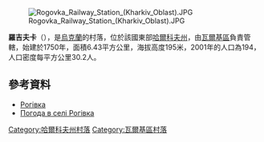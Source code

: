 {{coord|49|54|38|N|35|39|33|E|scale:100000_region:UA|display=title}}

[[Image:Rogovka_Railway_Station_(Kharkiv_Oblast).JPG|right]]

'''羅吉夫卡'''（{{lang-uk|Рогівка}}），是[[烏克蘭|烏克蘭]]的村落，位於該國東部[[哈爾科夫州|哈爾科夫州]]，由[[瓦爾基區|瓦爾基區]]負責管轄，始建於1750年，面積6.43平方公里，海拔高度195米，2001年的人口為194，人口密度每平方公里30.2人。

==參考資料==
* [http://gska2.rada.gov.ua/pls/z7502/A005?rdat1=09.01.2009&rf7571=32522 Рогівка]{{dead link|date=2018年4月 |bot=InternetArchiveBot |fix-attempted=yes }}
* [http://weather.in.ua/ua/har'kovskaja/22428 Погода в селі Рогівка] {{Wayback|url=http://weather.in.ua/ua/har%27kovskaja/22428 |date=20160323025405 }}

{{DEFAULTSORT:Рогівка}}
[[Category:哈爾科夫州村落|Category:哈爾科夫州村落]]
[[Category:瓦爾基區村落|Category:瓦爾基區村落]]


{{Kharkiv-geo-stub}}
